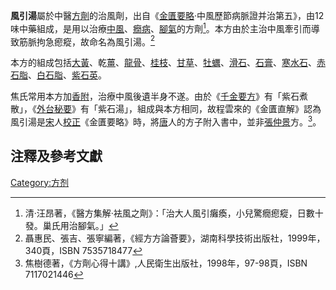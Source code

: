{{ctm}}

'''風引湯'''屬於中醫[[方劑|方劑]]的治風劑，出自《[[金匱要略|金匱要略]]·中風歷節病脈證并治第五》，由12味中藥組成，是用以治療[[中風|中風]]、[[癇病|癇病]]、[[腳氣|腳氣]]的方劑<ref name=醫方集解"">清·汪昂著，《醫方集解·袪風之劑》：「治大人風引癱瘓，小兒驚癇瘛瘲，日數十發。巢氏用治腳氣。」</ref>。本方由於主治中風牽引而導致筋脈拘急瘛瘲，故命名為風引湯。<ref>聶惠民、張吉、張寧編著，《經方方論薈要》，湖南科學技術出版社，1999年，340頁，ISBN 7535718477</ref>

本方的組成包括[[大黃|大黃]]、乾[[薑|薑]]、[[龍骨|龍骨]]、[[桂枝|桂枝]]、[[甘草|甘草]]、[[牡蠣|牡蠣]]、[[滑石|滑石]]、[[石膏|石膏]]、[[寒水石|寒水石]]、[[赤石脂|赤石脂]]、[[白石脂|白石脂]]、[[紫石英|紫石英]]。

焦氏常用本方加[[香附|香附]]，治療中風後遺半身不遂。由於《[[千金要方|千金要方]]》有「紫石煮散」，《[[外台秘要|外台秘要]]》有「紫石湯」，組成與本方相同，故程雲來的《金匱直解》認為風引湯是[[宋|宋]]人[[校對|校正]]《金匱要略》時，將[[唐|唐]]人的方子附入書中，並非[[張仲景|張仲景]]方。<ref name="焦樹德">焦樹德著，《方劑心得十講》,人民衛生出版社，1998年，97-98頁，ISBN 7117021446</ref>。

==注釋及參考文獻==
<references />

[[Category:方剂|Category:方剂]]